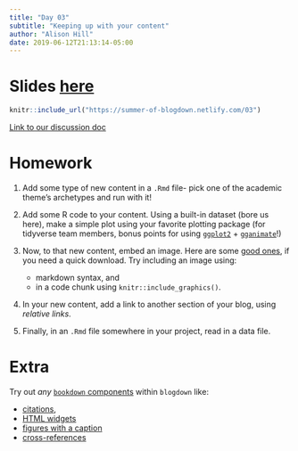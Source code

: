 ```yaml
---
title: "Day 03"
subtitle: "Keeping up with your content"
author: "Alison Hill"
date: 2019-06-12T21:13:14-05:00
---
```


# Slides <a href="/03" target="_blank">here</a>

```r
knitr::include_url("https://summer-of-blogdown.netlify.com/03")
```

[Link to our discussion doc](https://docs.google.com/document/d/1Udr1ImgS-M8_c4qRRKG7eqJGs4_CXnBjM-WFBRXYTF0/edit#heading=h.tqen04nraw7u)

# Homework

1. Add some type of new content in a `.Rmd` file- pick one of the academic theme's archetypes and run with it!

1. Add some R code to your content. Using a built-in dataset (bore us here), make a simple plot using your favorite plotting package (for tidyverse team members, bonus points for using [`ggplot2`](https://ggplot2.tidyverse.org/) + [`gganimate`](https://gganimate.com/)!)

1. Now, to that new content, embed an image. Here are some [good ones](https://unsplash.com/), if you need a quick download. Try including an image using:
    + markdown syntax, and 
    + in a code chunk using `knitr::include_graphics()`.

1. In your new content, add a link to another section of your blog, using *relative links*.

1. Finally, in an `.Rmd` file somewhere in your project, read in a data file.

# Extra

Try out *any* [`bookdown` components](https://bookdown.org/yihui/bookdown/components.html) within `blogdown` like: 

+ [citations](https://blogdown-demo.rbind.io/2017/08/28/adding-citations-to-posts/), 
+ [HTML widgets](https://blogdown-demo.rbind.io/2017/09/07/adding-htmlwidgets-to-r-markdown-posts/)
+ [figures with a caption](https://blogdown-demo.rbind.io/2017/10/06/adding-figures-and-other-images-to-posts/)
+ [cross-references](https://bookdown.org/yihui/bookdown/cross-references.html)
